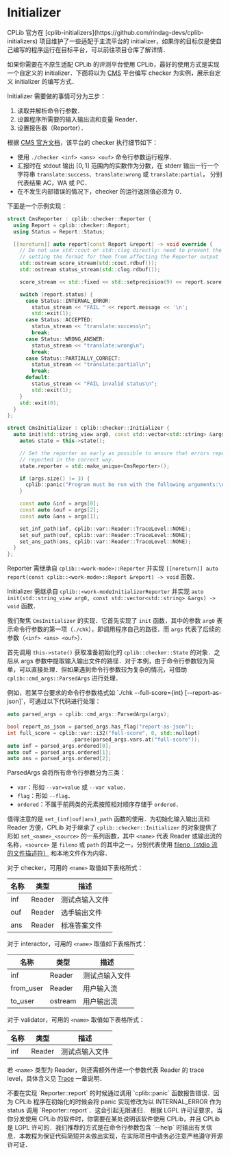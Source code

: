 
# Initializer

<Callout type="info">
  CPLib 官方在 [cplib-initializers](https://github.com/rindag-devs/cplib-initializers) 项目维护了一些适配于主流平台的 initializer，如果你的目标仅是使自己编写的程序运行在目标平台，可以前往项目仓库了解详情．
</Callout>

如果你需要在不原生适配 CPLib 的评测平台使用 CPLib，最好的使用方式是实现一个自定义的 initializer．下面将以为 [CMS](https://cms-dev.github.io/) 平台编写 checker 为实例，展示自定义 initializer 的编写方式．

Initializer 需要做的事情可分为三步：

1. 读取并解析命令行参数．
1. 设置程序所需要的输入输出流和变量 Reader．
1. 设置报告器（Reporter）．

根据 [CMS 官方文档](https://github.com/cms-dev/cms/blob/v1.4/docs/Task%20types.rst#standard-manager-output)，该平台的 checker 执行细节如下：

- 使用 `./checker <inf> <ans> <ouf>` 命令行参数运行程序．
- 汇报时在 stdout 输出 $[0,1]$ 范围内的实数作为分数，在 stderr 输出一行一个字符串 `translate:success`、`translate:wrong` 或 `translate:partial`， 分别代表结果 AC，WA 或 PC．
- 在不发生内部错误的情况下，checker 的运行返回值必须为 0．

下面是一个示例实现：

```cpp filename="initializer.hpp" copy showLineNumbers
struct CmsReporter : cplib::checker::Reporter {
  using Report = cplib::checker::Report;
  using Status = Report::Status;

  [[noreturn]] auto report(const Report &report) -> void override {
    // Do not use std::cout or std::clog directly: need to prevent the behavior of the user code
    // setting the format for them from affecting the Reporter output
    std::ostream score_stream(std::cout.rdbuf());
    std::ostream status_stream(std::clog.rdbuf());

    score_stream << std::fixed << std::setprecision(9) << report.score << '\n';

    switch (report.status) {
      case Status::INTERNAL_ERROR:
        status_stream << "FAIL " << report.message << '\n';
        std::exit(1);
      case Status::ACCEPTED:
        status_stream << "translate:success\n";
        break;
      case Status::WRONG_ANSWER:
        status_stream << "translate:wrong\n";
        break;
      case Status::PARTIALLY_CORRECT:
        status_stream << "translate:partial\n";
        break;
      default:
        status_stream << "FAIL invalid status\n";
        std::exit(1);
    }
    std::exit(0);
  }
};

struct CmsInitializer : cplib::checker::Initializer {
  auto init(std::string_view arg0, const std::vector<std::string> &args) -> void override {
    auto& state = this->state();

    // Set the reporter as early as possible to ensure that errors reported during init can also be
    // reported in the correct way.
    state.reporter = std::make_unique<CmsReporter>();

    if (args.size() != 3) {
      cplib::panic("Program must be run with the following arguments:\n  <inf> <ans> <ouf>");
    }

    const auto &inf = args[0];
    const auto &ouf = args[2];
    const auto &ans = args[1];

    set_inf_path(inf, cplib::var::Reader::TraceLevel::NONE);
    set_ouf_path(ouf, cplib::var::Reader::TraceLevel::NONE);
    set_ans_path(ans, cplib::var::Reader::TraceLevel::NONE);
  }
};
```

Reporter 需继承自 `cplib::<work-mode>::Reporter` 并实现 `[[noreturn]] auto report(const cplib::<work-mode>::Report &report) -> void` 函数．

Initializer 需继承自 `cplib::<work-modeInitializerReporter` 并实现 `auto init(std::string_view arg0, const std::vector<std::string> &args) -> void` 函数．

我们聚焦 `CmsInitializer` 的实现．它首先实现了 `init` 函数，其中的参数 `arg0` 表示命令行参数的第一项（`./chk`），即调用程序自己的路径．而 `args` 代表了后续的参数（`<inf> <ans> <ouf>`）．

首先调用 `this->state()` 获取准备初始化的 `cplib::checker::State` 的对象．之后从 args 参数中提取输入输出文件的路径．对于本例，由于命令行参数较为简单，可以直接处理．但如果遇到命令行参数较为复杂的情况，可借助 `cplib::cmd_args::ParsedArgs` 进行处理．

<Callout type="info">
  例如，若某平台要求的命令行参数格式如 `./chk <inf> <ouf> <ans> --full-score={int} [--report-as-json]`，可通过以下代码进行处理： 

  ```cpp copy
  auto parsed_args = cplib::cmd_args::ParsedArgs(args);

  bool report_as_json = parsed_args.has_flag("report-as-json");
  int full_score = cplib::var::i32("full-score", 0, std::nullopt)
                       .parse(parsed_args.vars.at("full-score"));
  auto inf = parsed_args.ordered[0];
  auto ouf = parsed_args.ordered[1];
  auto ans = parsed_args.ordered[2];
  ```

  ParsedArgs 会将所有命令行参数分为三类：

  - `var`：形如 `--var=value` 或 `--var value`．
  - `flag`：形如 `--flag`．
  - `ordered`：不属于前两类的元素按照相对顺序存储于 `ordered`．
</Callout>

值得注意的是 `set_(inf|ouf|ans)_path` 函数的使用．为初始化输入输出流和 Reader 方便，CPLib 对于继承了 `cplib::checker::Initializer` 的对象提供了形如 `set_<name>_<source>` 的一系列函数，其中 `<name>` 代表 Reader 或输出流的名称，`<source>` 是 `fileno` 或 `path` 的其中之一，分别代表使用 [fileno（stdio 流的文件描述符）](https://www.man7.org/linux/man-pages/man3/fileno.3.html) 和本地文件作为内容．

对于 checker，可用的 `<name>` 取值如下表格所式：

| 名称 |  类型  |      描述      |
| ---- | ------ | -------------- |
| inf  | Reader | 测试点输入文件 |
| ouf  | Reader | 选手输出文件   |
| ans  | Reader | 标准答案文件   |

对于 interactor，可用的 `<name>` 取值如下表格所式：

|   名称    |  类型   |      描述      |
| --------- | ------- | -------------- |
| inf       | Reader  | 测试点输入文件 |
| from_user | Reader  | 用户输入流     |
| to_user   | ostream | 用户输出流     |

对于 validator，可用的 `<name>` 取值如下表格所式：

| 名称 |  类型  |      描述      |
| ---- | ------ | -------------- |
| inf  | Reader | 测试点输入文件 |

若 `<name>` 类型为 Reader，则还需额外传递一个参数代表 Reader 的 trace level，具体含义见 [Trace](/user-guide/advanced/trace) 一章说明．

<Callout type="warning">
  不要在实现 `Reporter::report` 的时候通过调用 `cplib::panic` 函数报告错误．因为 CPLib 程序在初始化的时候会将 panic 实现修改为以 INTERNAL_ERROR 作为 status 调用 `Reporter::report`．这会引起无限递归．
</Callout>

<Callout type="warning">
  根据 LGPL 许可证要求，当你分发使用 CPLib 的软件时，你需要在某处说明该软件使用 CPLib，并且 CPLib 是 LGPL 许可的．我们推荐的方式是在命令行参数包含 `--help` 时输出有关信息．本教程为保证代码简短并未做出实现，在实际项目中请务必注意严格遵守开源许可证．
</Callout>

